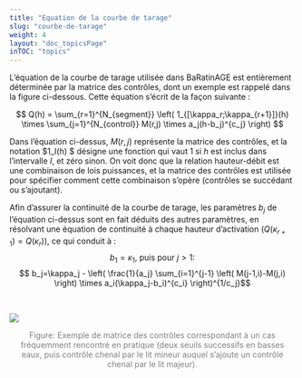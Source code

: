 ---
title: "Equation de la courbe de tarage"
slug: "courbe-de-tarage"
weight: 4
layout: "doc_topicsPage"
inTOC: "topics"
---

L’équation de la courbe de tarage utilisée dans BaRatinAGE est entièrement déterminée par la matrice des contrôles, dont un exemple est rappelé dans la figure ci-dessous. Cette équation s’écrit de la façon suivante :

$$
Q(h) = \sum_{r=1}^{N_{segment}} \left(
1_{[\kappa_r;\kappa_{r+1}]}(h) \times
\sum_{j=1}^{N_{control}} M(r,j) \times a_j(h-b_j)^{c_j} 
\right)
$$

Dans l’équation ci-dessus, $M(r,j)$ représente la matrice des contrôles, et la notation $1_I(h) $ désigne
une fonction qui vaut 1 si $h$ est inclus dans l’intervalle $I$, et zéro sinon. On voit donc que la relation
hauteur-débit est une combinaison de lois puissances, et la matrice des contrôles est utilisée pour
spécifier comment cette combinaison s’opère (contrôles se succédant ou s’ajoutant).

Afin d’assurer la continuité de la courbe de tarage, les paramètres $b_j$ de l’équation ci-dessus sont en
fait déduits des autres paramètres, en résolvant une équation de continuité à chaque hauteur d'activation $(Q(\kappa_{r+1}) = Q(\kappa_r))$, ce qui conduit à :
$$ b_1=\kappa_1 \text{, puis pour } j>1:$$
$$ b_j=\kappa_j - \left( 
\frac{1}{a_j} \sum_{i=1}^{j-1} 
\left( M(j-1,i)-M(j,i) \right) \times
a_i(\kappa_j-b_i)^{c_i}
\right)^{1/c_j}$$

<br>

![](matrix.fr.png)
<p style="text-align: center;color: gray;"> Figure: Exemple de matrice des contrôles correspondant à un cas fréquemment rencontré en pratique (deux seuils successifs en basses eaux, puis contrôle chenal par le lit mineur auquel s’ajoute un contrôle chenal par le lit majeur). </p>
